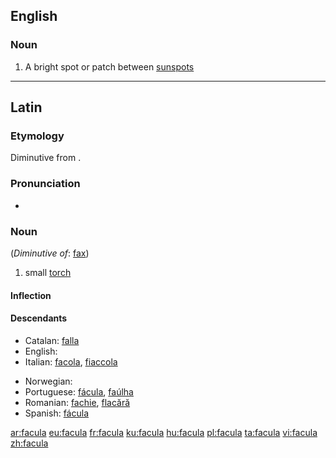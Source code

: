 ==English==

===Noun===
{{wikipedia}}
{{en-noun|faculae}}

# {{context|astronomy|lang=en}} A bright spot or patch between [[sunspot]]s

----
==Latin==

===Etymology===
Diminutive from {{suffix|lang=la|fax|ula|t1=torch}}.

===Pronunciation===
* {{la-pronunc|facula}}

===Noun===
{{la-noun|facula|faculae|faculae|f|first}} (''Diminutive of'': [[fax#Latin|fax]])

# small [[torch]]

====Inflection====
{{la-decl-1st|facul}}

====Descendants====
{{top2}}
* Catalan: [[falla]]
* English: {{l|en|facula}}
* Italian: [[facola]], [[fiaccola]]
{{mid2}}
* Norwegian: {{l/no|fakkel}}
* Portuguese: [[fácula]], [[faúlha]]
* Romanian: [[fachie]], [[flacără]]
* Spanish: [[fácula]]
{{bottom}}

[[ar:facula]]
[[eu:facula]]
[[fr:facula]]
[[ku:facula]]
[[hu:facula]]
[[pl:facula]]
[[ta:facula]]
[[vi:facula]]
[[zh:facula]]